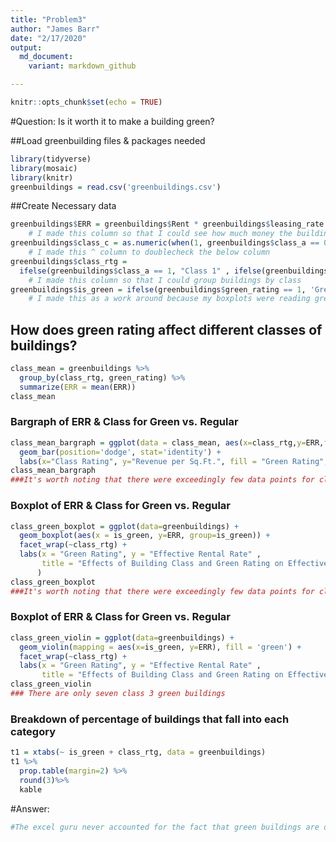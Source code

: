 ```yaml
---
title: "Problem3"
author: "James Barr"
date: "2/17/2020"
output:   
  md_document:
    variant: markdown_github

---
```


```r
knitr::opts_chunk$set(echo = TRUE)
```
#Question: Is it worth it to make a building green?

##Load greenbuilding files & packages needed
```r
library(tidyverse)
library(mosaic)
library(knitr)
greenbuildings = read.csv('greenbuildings.csv')
```
##Create Necessary data
```r
greenbuildings$ERR = greenbuildings$Rent * greenbuildings$leasing_rate / 100
    # I made this column so that I could see how much money the building was actually making
greenbuildings$class_c = as.numeric(when(1, greenbuildings$class_a == 0 & greenbuildings$class_b == 0))
    # I made this ^ column to doublecheck the below column
greenbuildings$class_rtg = 
  ifelse(greenbuildings$class_a == 1, "Class 1" , ifelse(greenbuildings$class_b == 1, "Class 2","Class 3"))
    # I made this column so that I could group buildings by class
greenbuildings$is_green = ifelse(greenbuildings$green_rating == 1, 'Green', 'Not Green')
    # I made this as a work around because my boxplots were reading green_rating as a continuous variable
```
## How does green rating affect different classes of buildings?
```r
class_mean = greenbuildings %>%
  group_by(class_rtg, green_rating) %>% 
  summarize(ERR = mean(ERR))
class_mean
```
### Bargraph of ERR & Class for Green vs. Regular
```r
class_mean_bargraph = ggplot(data = class_mean, aes(x=class_rtg,y=ERR,fill=factor(green_rating))) +
  geom_bar(position='dodge', stat='identity') + 
  labs(x="Class Rating", y="Revenue per Sq.Ft.", fill = "Green Rating", title = "Impacts of Class & Green Rating on Revenue")
class_mean_bargraph
###It's worth noting that there were exceedingly few data points for class 3 green buildings so this data should not be hevily considered
```
### Boxplot of ERR & Class for Green vs. Regular
```r
class_green_boxplot = ggplot(data=greenbuildings) + 
  geom_boxplot(aes(x = is_green, y=ERR, group=is_green)) + 
  facet_wrap(~class_rtg) + 
  labs(x = "Green Rating", y = "Effective Rental Rate" , 
       title = "Effects of Building Class and Green Rating on Effective Rental Rate"
      )
class_green_boxplot
###It's worth noting that there were exceedingly few data points for class 3 green buildings so this data should not be hevily considered

```
### Boxplot of ERR & Class for Green vs. Regular
```r
class_green_violin = ggplot(data=greenbuildings) + 
  geom_violin(mapping = aes(x=is_green, y=ERR), fill = 'green') + 
  facet_wrap(~class_rtg) +
  labs(x = "Green Rating", y = "Effective Rental Rate" , 
       title = "Effects of Building Class and Green Rating on Effective Rental Rate")
class_green_violin
### There are only seven class 3 green buildings
```
### Breakdown of percentage of buildings that fall into each category
```r
t1 = xtabs(~ is_green + class_rtg, data = greenbuildings)
t1 %>%
  prop.table(margin=2) %>%
  round(3)%>%
  kable
```

#Answer:
```r
#The excel guru never accounted for the fact that green buildings are disproportionately likely to be Class 1, therefore, it would be incorrect for him to attribute the higher rental rates to the fact that the building is green. It would be more correct to say that Class 1 buildings generally rent for higher rates than Class 2 & 3 buildings, and Class 1 buildings are more likely to be green than any other class
```
